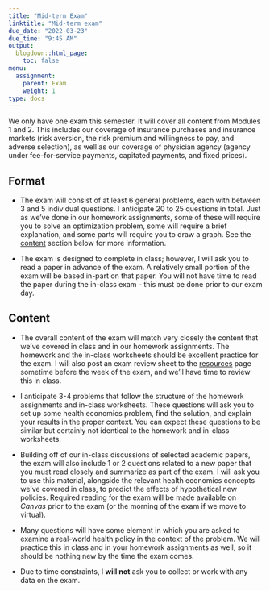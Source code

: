 ```yaml
---
title: "Mid-term Exam"
linktitle: "Mid-term exam"
due_date: "2022-03-23"
due_time: "9:45 AM"
output:
  blogdown::html_page:
    toc: false
menu:
  assignment:
    parent: Exam
    weight: 1
type: docs
---
```


We only have one exam this semester. It will cover all content from Modules 1 and 2. This includes our coverage of insurance purchases and insurance markets (risk aversion, the risk premium and willingness to pay, and adverse selection), as well as our coverage of physician agency (agency under fee-for-service payments, capitated payments, and fixed prices). 

## Format
- The exam will consist of at least 6 general problems, each with between 3 and 5 individual questions. I anticipate 20 to 25 questions in total. Just as we've done in our homework assignments, some of these will require you to solve an optimization problem, some will require a brief explanation, and some parts will require you to draw a graph. See the [content](#content) section below for more information.

- The exam is designed to complete in class; however, I will ask you to read a paper in advance of the exam. A relatively small portion of the exam will be based in-part on that paper. You will not have time to read the paper during the in-class exam - this must be done prior to our exam day.

## Content {#content}
- The overall content of the exam will match very closely the content that we've covered in class and in our homework assignments. The homework and the in-class worksheets should be excellent practice for the exam. I will also post an exam review sheet to the [resources](/resource/) page sometime before the week of the exam, and we'll have time to review this in class.

- I anticipate 3-4 problems that follow the structure of the homework assignments and in-class worksheets. These questions will ask you to set up some health economics problem, find the solution, and explain your results in the proper context. You can expect these questions to be similar but certainly not identical to the homework and in-class worksheets.

- Building off of our in-class discussions of selected academic papers, the exam will also include 1 or 2 questions related to a new paper that you must read closely and summarize as part of the exam. I will ask you to use this material, alongside the relevant health economics concepts we've covered in class, to predict the effects of hypothetical new policies. Required reading for the exam will be made available on *Canvas* prior to the exam (or the morning of the exam if we move to virtual).

- Many questions will have some element in which you are asked to examine a real-world health policy in the context of the problem. We will practice this in class and in your homework assignments as well, so it should be nothing new by the time the exam comes.

- Due to time constraints, I **will not** ask you to collect or work with any data on the exam.
